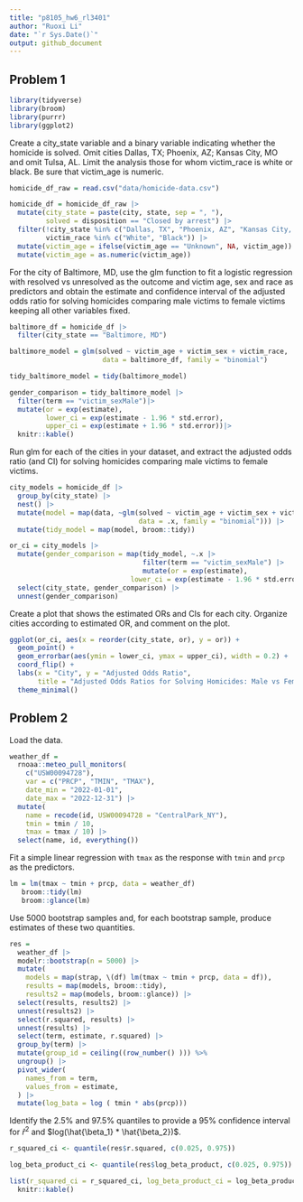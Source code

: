 ```yaml
---
title: "p8105_hw6_rl3401"
author: "Ruoxi Li"
date: "`r Sys.Date()`"
output: github_document
---
```


## Problem 1
```r
library(tidyverse)
library(broom)
library(purrr)
library(ggplot2)
```

Create a city_state variable and a binary variable indicating whether the homicide is solved. Omit cities Dallas, TX; Phoenix, AZ; Kansas City, MO and omit Tulsa, AL. Limit the analysis those for whom victim_race is white or black. Be sure that victim_age is numeric.

```r
homicide_df_raw = read.csv("data/homicide-data.csv")

homicide_df = homicide_df_raw |>
  mutate(city_state = paste(city, state, sep = ", "),
         solved = disposition == "Closed by arrest") |>
  filter(!city_state %in% c("Dallas, TX", "Phoenix, AZ", "Kansas City, MO", "Tulsa, AL"),
         victim_race %in% c("White", "Black")) |>
  mutate(victim_age = ifelse(victim_age == "Unknown", NA, victim_age)) |>
  mutate(victim_age = as.numeric(victim_age))
```

For the city of Baltimore, MD, use the glm function to fit a logistic regression with resolved vs unresolved as the outcome and victim age, sex and race as predictors and obtain the estimate and confidence interval of the adjusted odds ratio for solving homicides comparing male victims to female victims keeping all other variables fixed.

```r
baltimore_df = homicide_df |>
  filter(city_state == "Baltimore, MD")

baltimore_model = glm(solved ~ victim_age + victim_sex + victim_race, 
                       data = baltimore_df, family = "binomial")

tidy_baltimore_model = tidy(baltimore_model)

gender_comparison = tidy_baltimore_model |>
  filter(term == "victim_sexMale")|>
  mutate(or = exp(estimate),
         lower_ci = exp(estimate - 1.96 * std.error),
         upper_ci = exp(estimate + 1.96 * std.error))|>
  knitr::kable()
```

Run glm for each of the cities in your dataset, and extract the adjusted odds ratio (and CI) for solving homicides comparing male victims to female victims. 

```r
city_models = homicide_df |>
  group_by(city_state) |>
  nest() |>
  mutate(model = map(data, ~glm(solved ~ victim_age + victim_sex + victim_race,
                                data = .x, family = "binomial"))) |>
  mutate(tidy_model = map(model, broom::tidy))

or_ci = city_models |>
  mutate(gender_comparison = map(tidy_model, ~.x |>
                                 filter(term == "victim_sexMale") |>
                                 mutate(or = exp(estimate),
                              lower_ci = exp(estimate - 1.96 * std.error),                                   upper_ci = exp(estimate + 1.96 * std.error)))) |>
  select(city_state, gender_comparison) |>
  unnest(gender_comparison)
```

Create a plot that shows the estimated ORs and CIs for each city. Organize cities according to estimated OR, and comment on the plot.

```r
ggplot(or_ci, aes(x = reorder(city_state, or), y = or)) +
  geom_point() +
  geom_errorbar(aes(ymin = lower_ci, ymax = upper_ci), width = 0.2) +
  coord_flip() +
  labs(x = "City", y = "Adjusted Odds Ratio", 
       title = "Adjusted Odds Ratios for Solving Homicides: Male vs Female Victims by City") +
  theme_minimal()
```

## Problem 2

Load the data.

```r
weather_df = 
  rnoaa::meteo_pull_monitors(
    c("USW00094728"),
    var = c("PRCP", "TMIN", "TMAX"), 
    date_min = "2022-01-01",
    date_max = "2022-12-31") |>
  mutate(
    name = recode(id, USW00094728 = "CentralPark_NY"),
    tmin = tmin / 10,
    tmax = tmax / 10) |>
  select(name, id, everything())
```

Fit a simple linear regression with `tmax` as the response with `tmin` and `prcp` as the predictors.

```r
lm = lm(tmax ~ tmin + prcp, data = weather_df)
   broom::tidy(lm)
   broom::glance(lm)
```

Use 5000 bootstrap samples and, for each bootstrap sample, produce estimates of these two quantities. 

```r
res =   
  weather_df |> 
  modelr::bootstrap(n = 5000) |> 
  mutate(
    models = map(strap, \(df) lm(tmax ~ tmin + prcp, data = df)),
    results = map(models, broom::tidy),
    results2 = map(models, broom::glance)) |> 
  select(results, results2) |> 
  unnest(results2) |> 
  select(r.squared, results) |>
  unnest(results) |>
  select(term, estimate, r.squared) |>
  group_by(term) |>
  mutate(group_id = ceiling((row_number() ))) %>%
  ungroup() |>
  pivot_wider(
    names_from = term,
    values_from = estimate,
  ) |>
  mutate(log_bata = log ( tmin * abs(prcp)))
```

Identify the 2.5% and 97.5% quantiles to provide a 95% confidence interval for $\hat{r}^2$ and $log(\hat{\beta_1} * \hat{\beta_2})$.
```r
r_squared_ci <- quantile(res$r.squared, c(0.025, 0.975))

log_beta_product_ci <- quantile(res$log_beta_product, c(0.025, 0.975))

list(r_squared_ci = r_squared_ci, log_beta_product_ci = log_beta_product_ci)|>
  knitr::kable()
```